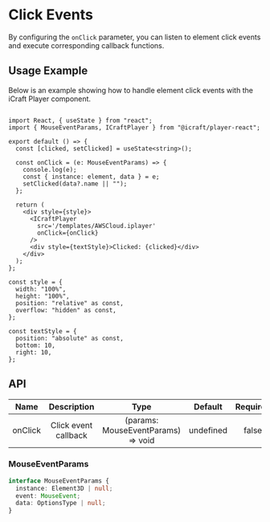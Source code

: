 # Click Events

By configuring the `onClick` parameter, you can listen to element click events and execute corresponding callback functions.

## Usage Example

Below is an example showing how to handle element click events with the iCraft Player component.


<Wrap>
  <ClickDemo />
</Wrap>

```tsx copy

import React, { useState } from "react";
import { MouseEventParams, ICraftPlayer } from "@icraft/player-react";

export default () => {
  const [clicked, setClicked] = useState<string>();

  const onClick = (e: MouseEventParams) => {
    console.log(e);
    const { instance: element, data } = e;
    setClicked(data?.name || "");
  };

  return (
    <div style={style}>
      <ICraftPlayer
        src='/templates/AWSCloud.iplayer'
        onClick={onClick}
      />
      <div style={textStyle}>Clicked: {clicked}</div>
    </div>
  );
};

const style = {
  width: "100%",
  height: "100%",
  position: "relative" as const,
  overflow: "hidden" as const,
};

const textStyle = {
  position: "absolute" as const,
  bottom: 10,
  right: 10,
};

```
## API

|  Name   | Description |             Type              |  Default  | Required |
| :-----: | :---------: | :---------------------------: | :-------: | :------: |
| onClick | Click event callback | (params: MouseEventParams) => void | undefined |  false   |

### MouseEventParams
```ts
interface MouseEventParams {
  instance: Element3D | null;
  event: MouseEvent;
  data: OptionsType | null;
}
```
